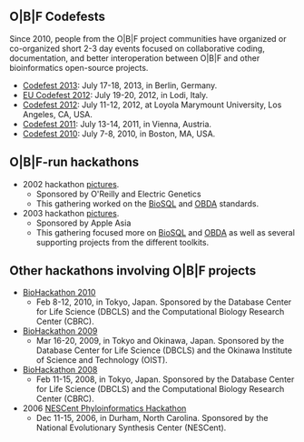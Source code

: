 == O|B|F Codefests ==

Since 2010, people from the O|B|F project communities have organized or co-organized short 2-3 day events focused on collaborative coding, documentation, and better interoperation between O|B|F and other bioinformatics open-source projects.

* [[Codefest 2013]]: July 17-18, 2013, in Berlin, Germany.
* [[EU Codefest 2012]]: July 19-20, 2012, in Lodi, Italy.
* [[Codefest 2012]]: July 11-12, 2012, at Loyola Marymount University, Los Angeles, CA, USA.
* [[Codefest 2011]]: July 13-14, 2011, in Vienna, Austria.
* [[Codefest 2010]]: July 7-8, 2010, in Boston, MA, USA.

== O|B|F-run hackathons ==
 
* 2002 hackathon [http://gallery.open-bio.org/gallery2/v/hackathon2002/ pictures].
** Sponsored by O'Reilly and Electric Genetics
** This gathering worked on the [[BioSQL]] and [[bp:OBDA|OBDA]] standards.
* 2003 hackathon [http://gallery.open-bio.org/gallery2/v/2003hackathon/ pictures].
** Sponsored by Apple Asia
** This gathering focused more on [[BioSQL]] and [[bp:OBDA|OBDA]] as well as several supporting projects from the different toolkits.

== Other hackathons involving O|B|F projects ==

* [http://hackathon3.dbcls.jp/ BioHackathon 2010]
** Feb 8-12, 2010, in Tokyo, Japan. Sponsored by the Database Center for Life Science (DBCLS) and the Computational Biology Research Center (CBRC).
* [http://hackathon2.dbcls.jp/ BioHackathon 2009]
** Mar 16-20, 2009, in Tokyo and Okinawa, Japan. Sponsored by the Database Center for Life Science (DBCLS) and the Okinawa Institute of Science and Technology (OIST).
* [http://hackathon.dbcls.jp/ BioHackathon 2008]
** Feb 11-15, 2008, in Tokyo, Japan. Sponsored by the Database Center for Life Science (DBCLS) and the Computational Biology Research Center (CBRC).
* 2006 [http://hackathon.nescent.org/Phylohackathon_1 NESCent Phyloinformatics Hackathon]
** Dec 11-15, 2006, in Durham, North Carolina. Sponsored by the National Evolutionary Synthesis Center (NESCent).